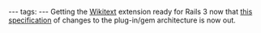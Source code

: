 ---
tags:
---
Getting the [[Wikitext]] extension ready for Rails 3 now that [http://railsdispatch.com/posts/how-rails-3-enables-more-choices-part-1 this specification] of changes to the plug-in/gem architecture is now out.
